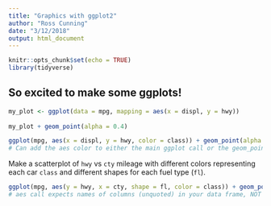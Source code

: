 ```yaml
---
title: "Graphics with ggplot2"
author: "Ross Cunning"
date: "3/12/2018"
output: html_document
---
```


```r
knitr::opts_chunk$set(echo = TRUE)
library(tidyverse)
```

## So excited to make some ggplots!
```r
my_plot <- ggplot(data = mpg, mapping = aes(x = displ, y = hwy))
  
my_plot + geom_point(alpha = 0.4)
```

```r
ggplot(mpg, aes(x = displ, y = hwy, color = class)) + geom_point(alpha = 0.4)
# Can add the aes color to either the main ggplot call or the geom_point call
```

Make a scatterplot of `hwy` vs `cty` mileage with different colors representing each car `class` and different shapes for each fuel type (`fl`).
```r
ggplot(mpg, aes(y = hwy, x = cty, shape = fl, color = class)) + geom_point(alpha = 0.4)
# aes call expects names of columns (unquoted) in your data frame, NOT quoted strings...
```
